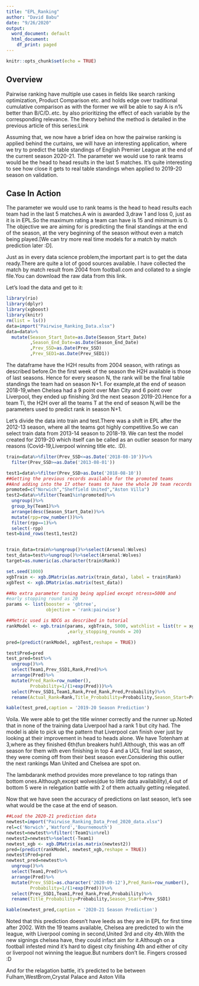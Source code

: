 ```yaml
---
title: "EPL_Ranking"
author: "David Babu"
date: "9/26/2020"
output:
  word_document: default
  html_document:
    df_print: paged
---
```


```r
knitr::opts_chunk$set(echo = TRUE)
```

## Overview

Pairwise ranking have multiple use cases in fields like search ranking optimization, Product Comparison etc. and holds edge over traditional cumulative comparison as with the former we will be able to say A is n% better than B/C/D..etc. by also prioritizing the effect of each variable by the corresponding relevance. The theory behind the method is detailed in the previous article of this series:Link  


Assuming that, we now have a brief idea on how the pairwise ranking is applied behind the curtains, we will have an interesting application, where we try to predict the table standings of English Premier League at the end of the current season 2020-21. The parameter we would use to rank teams would be the head to head results in the last 5 matches. It’s quite interesting to see how close it gets to real table standings when applied to 2019-20 season on validation.


## Case In Action

The parameter we would use to rank teams is the head to head results each team had in the last 5 matches.A win is awarded 3,draw 1 and loss 0, just as it is in EPL.So the maximum rating a team can have is 15 and minimum is 0. The objective we are aiming for is predicting the final standings at the end of the season, at the very beginning of the season without even a match being played.[We can try more real time models for a match by match prediction later :D].

Just as in every data science problem,the important part is to get the data ready.There are quite a lot of good sources available. I have collected the match by match result from 2004 from football.com and collated to a single file.You can download the raw data from this link.


Let's load the data and get to it:

```r
library(rio)
library(dplyr)
library(xgboost)
library(knitr)
rm(list = ls())
data=import("Pairwise_Ranking_Data.xlsx")
data=data%>%
  mutate(Season_Start_Date=as.Date(Season_Start_Date)
         ,Season_End_Date=as.Date(Season_End_Date)
         ,Prev_SSD=as.Date(Prev_SSD)
         ,Prev_SED1=as.Date(Prev_SED1))
```

The dataframe have the H2H results from 2004 season, with ratings as described before.On the first week of the season the H2H available is those of last seasons. Hence for every season N, the rank will be the final table standings the team had on season N+1. For example,at the end of season 2018-19,when Chelsea had a 9 point over Man City and 6 point over Liverpool, they ended up finishing 3rd the next season 2019-20.Hence for a team Ti, the H2H over all the teams T at the end of season N,will be the parameters used to predict rank in season N+1.      

Let's divide the data into train and test.There was a shift in EPL after the 2012-13 season, where all the teams got highly competitive.So we can select train data from 2013-14 season to 2018-19. We can test the model created for 2019-20 which itself can be called as an outlier season for many reasons (Covid-19,Liverpool winning title etc. :D).

```r
train=data%>%filter(Prev_SSD<=as.Date('2018-08-10'))%>%
  filter(Prev_SSD>=as.Date('2013-08-01'))

test1=data%>%filter(Prev_SSD>as.Date('2018-08-10'))
##Getting the previous records available for the promoted teams
##And adding into the 17 other teams to have the whole 20 team records
promoted=c("Norwich","Sheffield United","Aston Villa")
test2=data%>%filter(Team1%in%promoted)%>%
  ungroup()%>%
  group_by(Team1)%>%
  arrange(desc(Season_Start_Date))%>%
  mutate(rpp=row_number())%>%
  filter(rpp==1)%>%
  select(-rpp)
test=bind_rows(test1,test2)


train_data=train%>%ungroup()%>%select(Arsenal:Wolves)
test_data=test%>%ungroup()%>%select(Arsenal:Wolves)
target=as.numeric(as.character(train$Rank)) 

```

```r
set.seed(1000)
xgbTrain <- xgb.DMatrix(as.matrix(train_data), label = train$Rank)
xgbTest <- xgb.DMatrix(as.matrix(test_data))

```

```r


##No extra parameter tuning being applied except ntress=5000 and
#early stopping round as 20 
params <- list(booster = 'gbtree',
               objective = 'rank:pairwise')

##Metric used is NDCG as described in tutorial
rankModel <- xgb.train(params, xgbTrain, 5000, watchlist = list(tr = xgbTrain), eval_metric = 'ndcg'
                       ,early_stopping_rounds = 20)

pred=(predict(rankModel, xgbTest,reshape = TRUE))

test$Pred=pred
test_pred=test%>%
  ungroup()%>%
  select(Team1,Prev_SSD1,Rank,Pred)%>%
  arrange(Pred)%>%
  mutate(Pred_Rank=row_number(),
         Probability=1/(1+exp(Pred)))%>%
  select(Prev_SSD1,Team1,Rank,Pred_Rank,Pred,Probability)%>%
  rename(Actual_Rank=Rank,Title_Probability=Probability,Season_Start=Prev_SSD1)
```

```r
kable(test_pred,caption = '2019-20 Season Prediction')
```

Voila. We were able to get the title winner correctly and the runner up.Noted that in none of the training data Liverpool had a rank 1 but city had. The model is able to pick up the pattern that Liverpool can finish over just by looking at their improvement in head to heads alone. We have Totenham at 3,where as they finished 6th(fun breakers huh!).Although, this was an off season for them with even finishing in top 4 and a UCL final last season, they were coming off from their best season ever.Considering this outlier the next rankings Man United and Chelsea are spot on.

The lambdarank method provides more prevelance to top ratings than bottom ones.Although,except wolves(due to little data availability),4 out of bottom 5 were in relegation battle with 2 of them actually getting relegated.


Now that we have seen the accuracy of predictions on last season, let's see what would be the case at the end of season.




```r
##Load the 2020-21 prediction data
newtest=import("Pairwise_Ranking_Data_Pred_2020_data.xlsx")
rel=c('Norwich','Watford','Bournemouth')
newtest=newtest%>%filter(!Team1%in%rel)
newtest2=newtest%>%select(-Team1)
newtest_xgb <- xgb.DMatrix(as.matrix(newtest2))
pred=(predict(rankModel, newtest_xgb,reshape = TRUE))
newtest$Pred=pred
newtest_pred=newtest%>%
  ungroup()%>%
  select(Team1,Pred)%>%
  arrange(Pred)%>%
  mutate(Prev_SSD1=as.character('2020-09-12'),Pred_Rank=row_number(),
         Probability=1/(1+exp(Pred)))%>%
  select(Prev_SSD1,Team1,Pred_Rank,Pred,Probability)%>%
  rename(Title_Probability=Probability,Season_Start=Prev_SSD1)

```

```r
kable(newtest_pred,caption = '2020-21 Season Prediction')
```


Noted that this prediction doesn't have leeds as they are in EPL for first time after 2002. With the 19 teams available, Chelsea are predicted to win the league, with Liverpool coming in second,United 3rd and city 4th.With the new signings chelsea have, they could infact aim for it.Although on a football infested mind it's hard to digest city finishing 4th and either of city or liverpool not winning the league.But numbers don't lie. Fingers crossed :D

And for the relagation battle, it's predicted to be between Fulham,WestBrom,Crystal Palace and Aston Villa